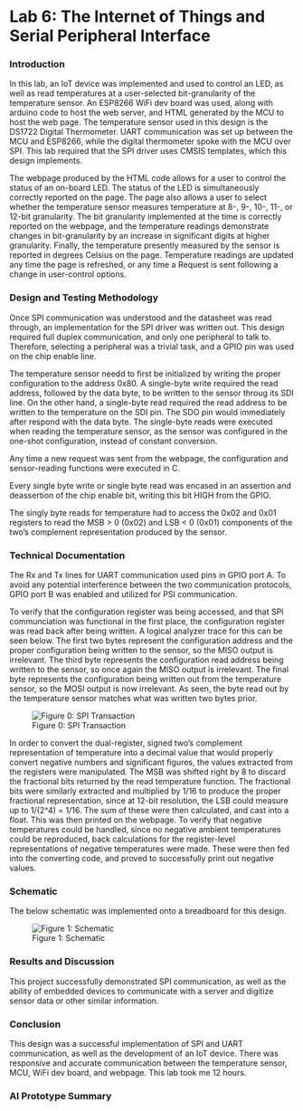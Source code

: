 # Lab 6: The Internet of Things and Serial Peripheral Interface


### Introduction

In this lab, an IoT device was implemented and used to control an LED, as well as read temperatures at a user-selected bit-granularity of the temperature sensor. An ESP8266 WiFi dev board was used, along with arduino code to host the web server, and HTML generated by the MCU to host the web page. The temperature sensor used in this design is the DS1722 Digital Thermometer. UART communication was set up between the MCU and ESP8266, while the digital thermometer spoke with the MCU over SPI. This lab required that the SPI driver uses CMSIS templates, which this design implements.

The webpage produced by the HTML code allows for a user to control the status of an on-board LED. The status of the LED is simultaneously correctly reported on the page. The page also allows a user to select whether the temperature sensor measures temperature at 8-, 9-, 10-, 11-, or 12-bit granularity. The bit granularity implemented at the time is correctly reported on the webpage, and the temperature readings demonstrate changes in bit-granularity by an increase in significant digits at higher granularity. Finally, the temperature presently measured by the sensor is reported in degrees Celsius on the page. Temperature readings are updated any time the page is refreshed, or any time a Request is sent following a change in user-control options. 

### Design and Testing Methodology

Once SPI communication was understood and the datasheet was read through, an implementation for the SPI driver was written out. This design required full duplex communication, and only one peripheral to talk to. Therefore, selecting a peripheral was a trivial task, and a GPIO pin was used on the chip enable line. 

The temperature sensor needd to first be initialized by writing the proper configuration to the address 0x80. A single-byte write required the read address, followed by the data byte, to be written to the sensor throug its SDI line. On the other hand, a single-byte read required the read address to be written to the temperature on the SDI pin. The SDO pin would immediately after respond with the data byte. The single-byte reads were executed when reading the temperature sensor, as the sensor was configured in the one-shot configuration, instead of constant conversion.

Any time a new request was sent from the webpage, the configuration and sensor-reading functions were executed in C.

Every single byte write or single byte read was encased in an assertion and deassertion of the chip enable bit, writing this bit HIGH from the GPIO.

The singly byte reads for temperature had to access the 0x02 and 0x01 registers to read the MSB > 0 (0x02) and LSB < 0 (0x01) components of the two's complement representation produced by the sensor. 

### Technical Documentation

The Rx and Tx lines for UART communication used pins in GPIO port A. To avoid any potential interference between the two communication protocols, GPIO port B was enabled and utilized for PSI communication.

To verify that the configuration register was being accessed, and that SPI communciation was functional in the first place, the configuration register was read back after being written. A logical analyzer trace for this can be seen below. The first two bytes represent the configuration address and the proper configuration being written to the sensor, so the MISO output is irrelevant. The third byte represents the configuration read address being written to the sensor, so once again the MISO output is irrelevant. The final byte represents the configuration being written out from the temperature sensor, so the MOSI output is now irrelevant. As seen, the byte read out by the temperature sensor matches what was written two bytes prior.

![Figure 0: SPI Transaction](images/spitransaction.png){fig-align="center"}

In order to convert the dual-register, signed two's complement representation of temperature into a decimal value that would properly convert negative numbers and significant figures, the values extracted from the registers were manipulated. The MSB was shifted right by 8 to discard the fractional bits returned by the read temperature function. The fractional bits were similarly extracted and multiplied by 1/16 to produce the proper fractional representation, since at 12-bit resolution, the LSB could measure up to 1/(2^4) = 1/16.
The sum of these were then calculated, and cast into a float. This was then printed on the webpage.
To verify that negative temperatures could be handled, since no negative ambient temperatures could be reproduced, back calculations for the register-level representations of negative temperatures were made. These were then fed into the converting code, and proved to successfully print out negative values. 

### Schematic

The below schematic was implemented onto a breadboard for this design. 

![Figure 1: Schematic](images/schematic.png){fig-align="center"}

### Results and Discussion

This project successfully demonstrated SPI communication, as well as the ability of embedded devices to communicate with a server and digitize sensor data or other similar information.

### Conclusion
This design was a successful implementation of SPI and UART communication, as well as the development of an IoT device. There was responsive and accurate communication between the temperature sensor, MCU, WiFi dev board, and webpage. This lab took me 12 hours. 


### AI Prototype Summary